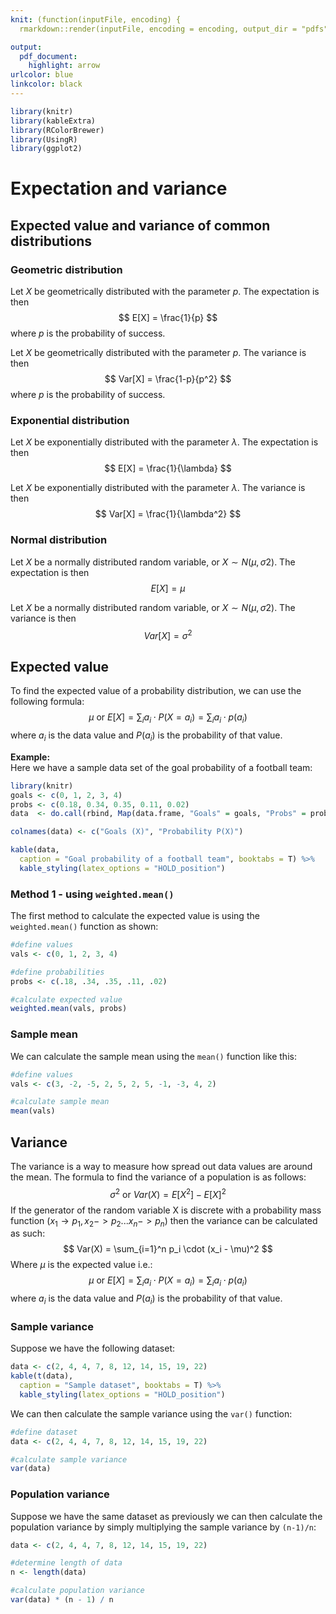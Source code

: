 ```yaml
---
knit: (function(inputFile, encoding) {
  rmarkdown::render(inputFile, encoding = encoding, output_dir = "pdfs") })

output:
  pdf_document:
    highlight: arrow
urlcolor: blue
linkcolor: black
---
```


```r
library(knitr)
library(kableExtra)
library(RColorBrewer)
library(UsingR)
library(ggplot2)
```

# Expectation and variance

## Expected value and variance of common distributions
### Geometric distribution
Let $X$ be geometrically distributed with the parameter $p$. The expectation is then  
$$
E[X] = \frac{1}{p}
$$
where $p$ is the probability of success.

Let $X$ be geometrically distributed with the parameter $p$. The variance is then  
$$
Var[X] = \frac{1-p}{p^2}
$$
where $p$ is the probability of success.

### Exponential distribution
Let $X$ be exponentially distributed with the parameter $\lambda$. The expectation is then  
$$
E[X] = \frac{1}{\lambda}
$$

Let $X$ be exponentially distributed with the parameter $\lambda$. The variance is then  
$$
Var[X] = \frac{1}{\lambda^2}
$$

### Normal distribution
Let $X$ be a normally distributed random variable, or $X \sim N(\mu, \sigma2)$. The expectation is then
$$
E[X] = \mu
$$

Let $X$ be a normally distributed random variable, or $X \sim N(\mu, \sigma2)$. The variance is then
$$
Var[X] = \sigma^2
$$

## Expected value
To find the expected value of a probability distribution, we can use the following formula: 
$$
\mu \text{ or } E[X] = \sum_{i}a_i \cdot P(X = a_i) = \sum_{i} a_i \cdot p(a_i)
$$
where $a_i$ is the data value and $P(a_i)$ is the probability of that value.

**Example:**  
Here we have a sample data set of the goal probability of a football team:
```r
library(knitr)
goals <- c(0, 1, 2, 3, 4)
probs <- c(0.18, 0.34, 0.35, 0.11, 0.02)
data  <- do.call(rbind, Map(data.frame, "Goals" = goals, "Probs" = probs))

colnames(data) <- c("Goals (X)", "Probability P(X)")

kable(data,
  caption = "Goal probability of a football team", booktabs = T) %>%
  kable_styling(latex_options = "HOLD_position")
```

### Method 1 - using `weighted.mean()`
The first method to calculate the expected value is using the `weighted.mean()` function as shown:

```r
#define values
vals <- c(0, 1, 2, 3, 4)

#define probabilities
probs <- c(.18, .34, .35, .11, .02)

#calculate expected value
weighted.mean(vals, probs)
```

### Sample mean
We can calculate the sample mean using the `mean()` function like this:

```r
#define values
vals <- c(3, -2, -5, 2, 5, 2, 5, -1, -3, 4, 2)

#calculate sample mean
mean(vals)
```

## Variance
The variance is a way to measure how spread out data values are around the mean.
The formula to find the variance of a population is as follows:
$$
\sigma^2 \text{ or } Var(X) = E[X^2] - E[X]^2
$$
If the generator of the random variable X is discrete with a probability mass function ($x_1 \rightarrow p_1, x_2 -> p_2 ... x_n -> p_n$) then the variance can be calculated as such:
$$
Var(X) = \sum_{i=1}^n p_i \cdot (x_i - \mu)^2
$$
Where $\mu$ is the expected value i.e.:
$$
\mu \text{ or } E[X] = \sum_{i}a_i \cdot P(X = a_i) = \sum_{i} a_i \cdot p(a_i)
$$
where $a_i$ is the data value and $P(a_i)$ is the probability of that value.

### Sample variance

Suppose we have the following dataset:

```r
data <- c(2, 4, 4, 7, 8, 12, 14, 15, 19, 22)
kable(t(data),
  caption = "Sample dataset", booktabs = T) %>%
  kable_styling(latex_options = "HOLD_position")
```

We can then calculate the sample variance using the `var()` function:

```r
#define dataset
data <- c(2, 4, 4, 7, 8, 12, 14, 15, 19, 22)

#calculate sample variance
var(data)
```

### Population variance

Suppose we have the same dataset as previously we can then calculate the population variance by simply multiplying the sample variance by `(n-1)/n`:

```r
data <- c(2, 4, 4, 7, 8, 12, 14, 15, 19, 22)

#determine length of data
n <- length(data)

#calculate population variance
var(data) * (n - 1) / n
```